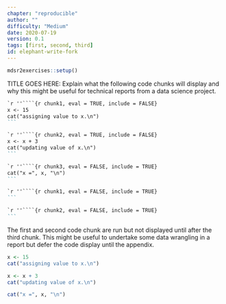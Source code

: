 ```yaml
---
chapter: "reproducible"
author: ""
difficulty: "Medium"
date: 2020-07-19 
version: 0.1
tags: [first, second, third]
id: elephant-write-fork
---
```


```r
mdsr2exercises::setup()
```

TITLE GOES HERE: Explain what the following code chunks will display and why this might be useful for technical reports from a data science project.

````markdown
`r ''````{r chunk1, eval = TRUE, include = FALSE}
x <- 15
cat("assigning value to x.\n")
```
````

````markdown
`r ''````{r chunk2, eval = TRUE, include = FALSE}
x <- x + 3
cat("updating value of x.\n")
```
````

````markdown
`r ''````{r chunk3, eval = FALSE, include = TRUE}
cat("x =", x, "\n")
```
````

````markdown
`r ''````{r chunk1, eval = FALSE, include = TRUE}
```
````

````markdown
`r ''````{r chunk2, eval = FALSE, include = TRUE}
```
````

 <!--begin-answer-->

The first and second code chunk are run but not displayed until after the third chunk.
This might be useful to undertake some data wrangling in a report but defer the code display until the appendix.

```r
x <- 15
cat("assigning value to x.\n")
```

```r
x <- x + 3
cat("updating value of x.\n")
```

```r
cat("x =", x, "\n")
```


```r
```

```r
```

 <!--end-answer-->



